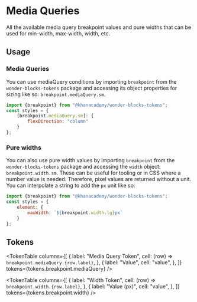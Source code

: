 



<Meta title="Packages / Tokens / Media Query Breakpoints" />

# Media Queries

<ComponentInfo name={packageConfig.name} version={packageConfig.version} />

All the available media query breakpoint values and pure widths that can be used for min-width,
max-width, width, etc.

## Usage

### Media Queries

You can use mediaQuery conditions by importing `breakpoint` from the
`wonder-blocks-tokens` package and accessing its object properties for sizing like so:
`breakpoint.mediaQuery.sm`.

```js
import {breakpoint} from "@khanacademy/wonder-blocks-tokens";
const styles = {
    [breakpoint.mediaQuery.sm]: {
        flexDirection: "column"
    }
};
```

### Pure widths

You can also use pure width values by importing `breakpoint` from the
`wonder-blocks-tokens` package and accessing the `width` object:
`breakpoint.width.sm`. These can be useful for tooling or in CSS where a number value
is needed. Therefore, pixel values are returned without a unit. You can interpolate
a string to add the `px` unit like so:

```js
import {breakpoint} from "@khanacademy/wonder-blocks-tokens";
const styles = {
    element: {
        maxWidth: `${breakpoint.width.lg}px`
    }
};
```

## Tokens

<TokenTable
    columns={[
        {
            label: "Media Query Token",
            cell: (row) => <code>breakpoint.mediaQuery.{row.label}</code>,
        },
        {
            label: "Value",
            cell: "value",
        },
    ]}
    tokens={tokens.breakpoint.mediaQuery}
/>

<TokenTable
    columns={[
        {
            label: "Width Token",
            cell: (row) => <code>breakpoint.width.{row.label}</code>,
        },
        {
            label: "Value (px)",
            cell: "value",
        },
    ]}
    tokens={tokens.breakpoint.width}
/>